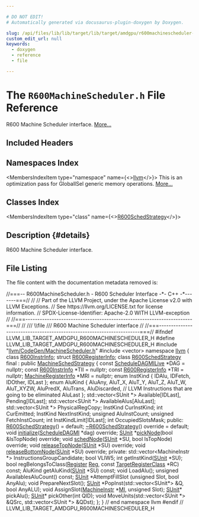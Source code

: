 ```yaml
---

# DO NOT EDIT!
# Automatically generated via docusaurus-plugin-doxygen by Doxygen.

slug: /api/files/lib/lib/target/lib/target/amdgpu/r600machinescheduler-h
custom_edit_url: null
keywords:
  - doxygen
  - reference
  - file

---
```





# The `R600MachineScheduler.h` File Reference

<DoxygenPage pluginConfig={pluginConfig}>

R600 Machine Scheduler interface. <a href="#details">More...</a>

## Included Headers

<IncludesList>
<IncludesListItem
  filePath="llvm/CodeGen/MachineScheduler.h"
  permalink="/docs/api/files/include/include/llvm/include/llvm/codegen/machinescheduler-h"
  isLocal="true" />
<IncludesListItem
  filePath="vector"
  permalink=""
  isLocal="false" />
</IncludesList>

## Namespaces Index

<MembersIndex>

<MembersIndexItem
  type="namespace"
  name={<><a href="/docs/api/namespaces/llvm">llvm</a></>}>
This is an optimization pass for GlobalISel generic memory operations. <a href="/docs/api/namespaces/llvm/#details">More...</a>
</MembersIndexItem>

</MembersIndex>

## Classes Index

<MembersIndex>

<MembersIndexItem
  type="class"
  name={<><a href="/docs/api/classes/llvm/r600schedstrategy">R600SchedStrategy</a></>}>
</MembersIndexItem>

</MembersIndex>

## Description {#details}

R600 Machine Scheduler interface.

## File Listing

The file content with the documentation metadata removed is:

<ProgramListing>

<Link id="l00001" /><CodeLine lineNumber="1"><Highlight kind="comment">//===-- R600MachineScheduler.h - R600 Scheduler Interface -&#42;- C++ -&#42;-------===//</Highlight><Highlight kind="normal"></Highlight></CodeLine>
<Link id="l00002" /><CodeLine lineNumber="2"><Highlight kind="normal"></Highlight><Highlight kind="comment">//</Highlight><Highlight kind="normal"></Highlight></CodeLine>
<Link id="l00003" /><CodeLine lineNumber="3"><Highlight kind="normal"></Highlight><Highlight kind="comment">// Part of the LLVM Project, under the Apache License v2.0 with LLVM Exceptions.</Highlight><Highlight kind="normal"></Highlight></CodeLine>
<Link id="l00004" /><CodeLine lineNumber="4"><Highlight kind="normal"></Highlight><Highlight kind="comment">// See https://llvm.org/LICENSE.txt for license information.</Highlight><Highlight kind="normal"></Highlight></CodeLine>
<Link id="l00005" /><CodeLine lineNumber="5"><Highlight kind="normal"></Highlight><Highlight kind="comment">// SPDX-License-Identifier: Apache-2.0 WITH LLVM-exception</Highlight><Highlight kind="normal"></Highlight></CodeLine>
<Link id="l00006" /><CodeLine lineNumber="6"><Highlight kind="normal"></Highlight><Highlight kind="comment">//</Highlight><Highlight kind="normal"></Highlight></CodeLine>
<Link id="l00007" /><CodeLine lineNumber="7"><Highlight kind="normal"></Highlight><Highlight kind="comment">//===----------------------------------------------------------------------===//</Highlight><Highlight kind="normal"></Highlight></CodeLine>
<Link id="l00008" /><CodeLine lineNumber="8"><Highlight kind="normal"></Highlight><Highlight kind="comment">//</Highlight><Highlight kind="comment"></Highlight></CodeLine>
<Link id="l00009" /><CodeLine lineNumber="9"><Highlight kind="comment">/// \\file</Highlight></CodeLine>
<Link id="l00010" /><CodeLine lineNumber="10"><Highlight kind="comment">/// R600 Machine Scheduler interface</Highlight><Highlight kind="normal"></Highlight></CodeLine>
<Link id="l00011" /><CodeLine lineNumber="11"><Highlight kind="normal"></Highlight><Highlight kind="comment">//</Highlight><Highlight kind="normal"></Highlight></CodeLine>
<Link id="l00012" /><CodeLine lineNumber="12"><Highlight kind="normal"></Highlight><Highlight kind="comment">//===----------------------------------------------------------------------===//</Highlight><Highlight kind="normal"></Highlight></CodeLine>
<Link id="l00013" /><CodeLine lineNumber="13"><Highlight kind="normal"></Highlight></CodeLine>
<Link id="l00014" /><CodeLine lineNumber="14"><Highlight kind="normal"></Highlight><Highlight kind="preprocessor">#ifndef LLVM&#95;LIB&#95;TARGET&#95;AMDGPU&#95;R600MACHINESCHEDULER&#95;H</Highlight><Highlight kind="normal"></Highlight></CodeLine>
<Link id="l00015" /><CodeLine lineNumber="15"><Highlight kind="normal"></Highlight><Highlight kind="preprocessor">#define LLVM&#95;LIB&#95;TARGET&#95;AMDGPU&#95;R600MACHINESCHEDULER&#95;H</Highlight><Highlight kind="normal"></Highlight></CodeLine>
<Link id="l00016" /><CodeLine lineNumber="16"><Highlight kind="normal"></Highlight></CodeLine>
<Link id="l00017" /><CodeLine lineNumber="17"><Highlight kind="normal"></Highlight><Highlight kind="preprocessor">#include &quot;<a href="/docs/api/files/include/include/llvm/include/llvm/codegen/machinescheduler-h">llvm/CodeGen/MachineScheduler.h</a>&quot;</Highlight><Highlight kind="normal"></Highlight></CodeLine>
<Link id="l00018" /><CodeLine lineNumber="18"><Highlight kind="normal"></Highlight><Highlight kind="preprocessor">#include &lt;vector&gt;</Highlight><Highlight kind="normal"></Highlight></CodeLine>
<Link id="l00019" /><CodeLine lineNumber="19"><Highlight kind="normal"></Highlight></CodeLine>
<Link id="l00020" /><CodeLine lineNumber="20"><Highlight kind="normal"></Highlight><Highlight kind="keyword">namespace </Highlight><Highlight kind="normal"><a href="/docs/api/namespaces/llvm">llvm</a> &#123;</Highlight></CodeLine>
<Link id="l00021" /><CodeLine lineNumber="21"><Highlight kind="normal"></Highlight></CodeLine>
<Link id="l00022" /><CodeLine lineNumber="22"><Highlight kind="normal"></Highlight><Highlight kind="keyword">class </Highlight><Highlight kind="normal"><a href="/docs/api/classes/llvm/r600instrinfo">R600InstrInfo</a>;</Highlight></CodeLine>
<Link id="l00023" /><CodeLine lineNumber="23"><Highlight kind="normal"></Highlight><Highlight kind="keyword">struct </Highlight><Highlight kind="normal"><a href="/docs/api/structs/llvm/r600registerinfo">R600RegisterInfo</a>;</Highlight></CodeLine>
<Link id="l00024" /><CodeLine lineNumber="24"><Highlight kind="normal"></Highlight></CodeLine>
<Link id="l00025" /><CodeLine lineNumber="25" lineLink="/docs/api/classes/llvm/r600schedstrategy"><Highlight kind="normal"></Highlight><Highlight kind="keyword">class </Highlight><Highlight kind="normal"><a href="/docs/api/classes/llvm/r600schedstrategy/#a84f28eec0ae860dcec435f0bd06f6b64">R600SchedStrategy</a> final : </Highlight><Highlight kind="keyword">public</Highlight><Highlight kind="normal"> <a href="/docs/api/classes/llvm/machineschedstrategy">MachineSchedStrategy</a> &#123;</Highlight></CodeLine>
<Link id="l00026" /><CodeLine lineNumber="26"><Highlight kind="normal">  </Highlight><Highlight kind="keyword">const</Highlight><Highlight kind="normal"> <a href="/docs/api/classes/llvm/scheduledagmilive">ScheduleDAGMILive</a> &#42;DAG = </Highlight><Highlight kind="keyword">nullptr</Highlight><Highlight kind="normal">;</Highlight></CodeLine>
<Link id="l00027" /><CodeLine lineNumber="27"><Highlight kind="normal">  </Highlight><Highlight kind="keyword">const</Highlight><Highlight kind="normal"> <a href="/docs/api/classes/llvm/r600instrinfo">R600InstrInfo</a> &#42;TII = </Highlight><Highlight kind="keyword">nullptr</Highlight><Highlight kind="normal">;</Highlight></CodeLine>
<Link id="l00028" /><CodeLine lineNumber="28"><Highlight kind="normal">  </Highlight><Highlight kind="keyword">const</Highlight><Highlight kind="normal"> <a href="/docs/api/structs/llvm/r600registerinfo">R600RegisterInfo</a> &#42;TRI = </Highlight><Highlight kind="keyword">nullptr</Highlight><Highlight kind="normal">;</Highlight></CodeLine>
<Link id="l00029" /><CodeLine lineNumber="29"><Highlight kind="normal">  <a href="/docs/api/classes/llvm/machineregisterinfo">MachineRegisterInfo</a> &#42;MRI = </Highlight><Highlight kind="keyword">nullptr</Highlight><Highlight kind="normal">;</Highlight></CodeLine>
<Link id="l00030" /><CodeLine lineNumber="30"><Highlight kind="normal"></Highlight></CodeLine>
<Link id="l00031" /><CodeLine lineNumber="31"><Highlight kind="normal">  </Highlight><Highlight kind="keyword">enum</Highlight><Highlight kind="normal"> InstKind &#123;</Highlight></CodeLine>
<Link id="l00032" /><CodeLine lineNumber="32"><Highlight kind="normal">    IDAlu,</Highlight></CodeLine>
<Link id="l00033" /><CodeLine lineNumber="33"><Highlight kind="normal">    IDFetch,</Highlight></CodeLine>
<Link id="l00034" /><CodeLine lineNumber="34"><Highlight kind="normal">    IDOther,</Highlight></CodeLine>
<Link id="l00035" /><CodeLine lineNumber="35"><Highlight kind="normal">    IDLast</Highlight></CodeLine>
<Link id="l00036" /><CodeLine lineNumber="36"><Highlight kind="normal">  &#125;;</Highlight></CodeLine>
<Link id="l00037" /><CodeLine lineNumber="37"><Highlight kind="normal"></Highlight></CodeLine>
<Link id="l00038" /><CodeLine lineNumber="38"><Highlight kind="normal">  </Highlight><Highlight kind="keyword">enum</Highlight><Highlight kind="normal"> AluKind &#123;</Highlight></CodeLine>
<Link id="l00039" /><CodeLine lineNumber="39"><Highlight kind="normal">    AluAny,</Highlight></CodeLine>
<Link id="l00040" /><CodeLine lineNumber="40"><Highlight kind="normal">    AluT&#95;X,</Highlight></CodeLine>
<Link id="l00041" /><CodeLine lineNumber="41"><Highlight kind="normal">    AluT&#95;Y,</Highlight></CodeLine>
<Link id="l00042" /><CodeLine lineNumber="42"><Highlight kind="normal">    AluT&#95;Z,</Highlight></CodeLine>
<Link id="l00043" /><CodeLine lineNumber="43"><Highlight kind="normal">    AluT&#95;W,</Highlight></CodeLine>
<Link id="l00044" /><CodeLine lineNumber="44"><Highlight kind="normal">    AluT&#95;XYZW,</Highlight></CodeLine>
<Link id="l00045" /><CodeLine lineNumber="45"><Highlight kind="normal">    AluPredX,</Highlight></CodeLine>
<Link id="l00046" /><CodeLine lineNumber="46"><Highlight kind="normal">    AluTrans,</Highlight></CodeLine>
<Link id="l00047" /><CodeLine lineNumber="47"><Highlight kind="normal">    AluDiscarded, </Highlight><Highlight kind="comment">// LLVM Instructions that are going to be eliminated</Highlight><Highlight kind="normal"></Highlight></CodeLine>
<Link id="l00048" /><CodeLine lineNumber="48"><Highlight kind="normal">    AluLast</Highlight></CodeLine>
<Link id="l00049" /><CodeLine lineNumber="49"><Highlight kind="normal">  &#125;;</Highlight></CodeLine>
<Link id="l00050" /><CodeLine lineNumber="50"><Highlight kind="normal"></Highlight></CodeLine>
<Link id="l00051" /><CodeLine lineNumber="51"><Highlight kind="normal">  std::vector&lt;SUnit &#42;&gt; Available&#91;IDLast&#93;, Pending&#91;IDLast&#93;;</Highlight></CodeLine>
<Link id="l00052" /><CodeLine lineNumber="52"><Highlight kind="normal">  std::vector&lt;SUnit &#42;&gt; AvailableAlus&#91;AluLast&#93;;</Highlight></CodeLine>
<Link id="l00053" /><CodeLine lineNumber="53"><Highlight kind="normal">  std::vector&lt;SUnit &#42;&gt; PhysicalRegCopy;</Highlight></CodeLine>
<Link id="l00054" /><CodeLine lineNumber="54"><Highlight kind="normal"></Highlight></CodeLine>
<Link id="l00055" /><CodeLine lineNumber="55"><Highlight kind="normal">  InstKind CurInstKind;</Highlight></CodeLine>
<Link id="l00056" /><CodeLine lineNumber="56"><Highlight kind="normal">  </Highlight><Highlight kind="keywordtype">int</Highlight><Highlight kind="normal"> CurEmitted;</Highlight></CodeLine>
<Link id="l00057" /><CodeLine lineNumber="57"><Highlight kind="normal">  InstKind NextInstKind;</Highlight></CodeLine>
<Link id="l00058" /><CodeLine lineNumber="58"><Highlight kind="normal"></Highlight></CodeLine>
<Link id="l00059" /><CodeLine lineNumber="59"><Highlight kind="normal">  </Highlight><Highlight kind="keywordtype">unsigned</Highlight><Highlight kind="normal"> AluInstCount;</Highlight></CodeLine>
<Link id="l00060" /><CodeLine lineNumber="60"><Highlight kind="normal">  </Highlight><Highlight kind="keywordtype">unsigned</Highlight><Highlight kind="normal"> FetchInstCount;</Highlight></CodeLine>
<Link id="l00061" /><CodeLine lineNumber="61"><Highlight kind="normal"></Highlight></CodeLine>
<Link id="l00062" /><CodeLine lineNumber="62"><Highlight kind="normal">  </Highlight><Highlight kind="keywordtype">int</Highlight><Highlight kind="normal"> InstKindLimit&#91;IDLast&#93;;</Highlight></CodeLine>
<Link id="l00063" /><CodeLine lineNumber="63"><Highlight kind="normal"></Highlight></CodeLine>
<Link id="l00064" /><CodeLine lineNumber="64"><Highlight kind="normal">  </Highlight><Highlight kind="keywordtype">int</Highlight><Highlight kind="normal"> OccupiedSlotsMask;</Highlight></CodeLine>
<Link id="l00065" /><CodeLine lineNumber="65"><Highlight kind="normal"></Highlight></CodeLine>
<Link id="l00066" /><CodeLine lineNumber="66"><Highlight kind="normal"></Highlight><Highlight kind="keyword">public</Highlight><Highlight kind="normal">:</Highlight></CodeLine>
<Link id="l00067" /><CodeLine lineNumber="67" lineLink="/docs/api/classes/llvm/r600schedstrategy/#a84f28eec0ae860dcec435f0bd06f6b64"><Highlight kind="normal">  <a href="/docs/api/classes/llvm/r600schedstrategy/#a84f28eec0ae860dcec435f0bd06f6b64">R600SchedStrategy</a>() = </Highlight><Highlight kind="keywordflow">default</Highlight><Highlight kind="normal">;</Highlight></CodeLine>
<Link id="l00068" /><CodeLine lineNumber="68" lineLink="/docs/api/classes/llvm/r600schedstrategy/#a03ab1a42b1533a2c912925f9bd8cadba"><Highlight kind="normal">  <a href="/docs/api/classes/llvm/r600schedstrategy/#a03ab1a42b1533a2c912925f9bd8cadba">~R600SchedStrategy</a>() </Highlight><Highlight kind="keyword">override</Highlight><Highlight kind="normal"> = </Highlight><Highlight kind="keywordflow">default</Highlight><Highlight kind="normal">;</Highlight></CodeLine>
<Link id="l00069" /><CodeLine lineNumber="69"><Highlight kind="normal"></Highlight></CodeLine>
<Link id="l00070" /><CodeLine lineNumber="70"><Highlight kind="normal">  </Highlight><Highlight kind="keywordtype">void</Highlight><Highlight kind="normal"> <a href="/docs/api/classes/llvm/r600schedstrategy/#a2c1760a96cdc9e6f584b99740060fcee">initialize</a>(<a href="/docs/api/classes/llvm/scheduledagmi">ScheduleDAGMI</a> &#42;dag) </Highlight><Highlight kind="keyword">override</Highlight><Highlight kind="normal">;</Highlight></CodeLine>
<Link id="l00071" /><CodeLine lineNumber="71"><Highlight kind="normal">  <a href="/docs/api/classes/llvm/sunit">SUnit</a> &#42;<a href="/docs/api/classes/llvm/r600schedstrategy/#a3351536ef89bb6fe156f754d2ee7c24c">pickNode</a>(</Highlight><Highlight kind="keywordtype">bool</Highlight><Highlight kind="normal"> &amp;IsTopNode) </Highlight><Highlight kind="keyword">override</Highlight><Highlight kind="normal">;</Highlight></CodeLine>
<Link id="l00072" /><CodeLine lineNumber="72"><Highlight kind="normal">  </Highlight><Highlight kind="keywordtype">void</Highlight><Highlight kind="normal"> <a href="/docs/api/classes/llvm/r600schedstrategy/#abe1c22281512c39286cbb9bca97ae7b8">schedNode</a>(<a href="/docs/api/classes/llvm/sunit">SUnit</a> &#42;SU, </Highlight><Highlight kind="keywordtype">bool</Highlight><Highlight kind="normal"> IsTopNode) </Highlight><Highlight kind="keyword">override</Highlight><Highlight kind="normal">;</Highlight></CodeLine>
<Link id="l00073" /><CodeLine lineNumber="73"><Highlight kind="normal">  </Highlight><Highlight kind="keywordtype">void</Highlight><Highlight kind="normal"> <a href="/docs/api/classes/llvm/r600schedstrategy/#aa3c3bb2e44bfef1d9e7c5ea8d3f8be60">releaseTopNode</a>(<a href="/docs/api/classes/llvm/sunit">SUnit</a> &#42;SU) </Highlight><Highlight kind="keyword">override</Highlight><Highlight kind="normal">;</Highlight></CodeLine>
<Link id="l00074" /><CodeLine lineNumber="74"><Highlight kind="normal">  </Highlight><Highlight kind="keywordtype">void</Highlight><Highlight kind="normal"> <a href="/docs/api/classes/llvm/r600schedstrategy/#a4ae49efe3ba813f5cb7a746245b9b0e1">releaseBottomNode</a>(<a href="/docs/api/classes/llvm/sunit">SUnit</a> &#42;SU) </Highlight><Highlight kind="keyword">override</Highlight><Highlight kind="normal">;</Highlight></CodeLine>
<Link id="l00075" /><CodeLine lineNumber="75"><Highlight kind="normal"></Highlight></CodeLine>
<Link id="l00076" /><CodeLine lineNumber="76"><Highlight kind="normal"></Highlight><Highlight kind="keyword">private</Highlight><Highlight kind="normal">:</Highlight></CodeLine>
<Link id="l00077" /><CodeLine lineNumber="77"><Highlight kind="normal">  std::vector&lt;MachineInstr &#42;&gt; InstructionsGroupCandidate;</Highlight></CodeLine>
<Link id="l00078" /><CodeLine lineNumber="78"><Highlight kind="normal">  </Highlight><Highlight kind="keywordtype">bool</Highlight><Highlight kind="normal"> VLIW5;</Highlight></CodeLine>
<Link id="l00079" /><CodeLine lineNumber="79"><Highlight kind="normal"></Highlight></CodeLine>
<Link id="l00080" /><CodeLine lineNumber="80"><Highlight kind="normal">  </Highlight><Highlight kind="keywordtype">int</Highlight><Highlight kind="normal"> getInstKind(<a href="/docs/api/classes/llvm/sunit">SUnit</a> &#42;SU);</Highlight></CodeLine>
<Link id="l00081" /><CodeLine lineNumber="81"><Highlight kind="normal">  </Highlight><Highlight kind="keywordtype">bool</Highlight><Highlight kind="normal"> regBelongsToClass(<a href="/docs/api/classes/llvm/register">Register</a> <a href="/docs/api/files/lib/lib/codegen/machinesink-cpp/#a359e1ff26f6d466d927a61aae45b05c3">Reg</a>, </Highlight><Highlight kind="keyword">const</Highlight><Highlight kind="normal"> <a href="/docs/api/classes/llvm/targetregisterclass">TargetRegisterClass</a> &#42;RC) </Highlight><Highlight kind="keyword">const</Highlight><Highlight kind="normal">;</Highlight></CodeLine>
<Link id="l00082" /><CodeLine lineNumber="82"><Highlight kind="normal">  AluKind getAluKind(<a href="/docs/api/classes/llvm/sunit">SUnit</a> &#42;SU) </Highlight><Highlight kind="keyword">const</Highlight><Highlight kind="normal">;</Highlight></CodeLine>
<Link id="l00083" /><CodeLine lineNumber="83"><Highlight kind="normal">  </Highlight><Highlight kind="keywordtype">void</Highlight><Highlight kind="normal"> LoadAlu();</Highlight></CodeLine>
<Link id="l00084" /><CodeLine lineNumber="84"><Highlight kind="normal">  </Highlight><Highlight kind="keywordtype">unsigned</Highlight><Highlight kind="normal"> AvailablesAluCount() </Highlight><Highlight kind="keyword">const</Highlight><Highlight kind="normal">;</Highlight></CodeLine>
<Link id="l00085" /><CodeLine lineNumber="85"><Highlight kind="normal">  <a href="/docs/api/classes/llvm/sunit">SUnit</a> &#42;AttemptFillSlot (</Highlight><Highlight kind="keywordtype">unsigned</Highlight><Highlight kind="normal"> Slot, </Highlight><Highlight kind="keywordtype">bool</Highlight><Highlight kind="normal"> AnyAlu);</Highlight></CodeLine>
<Link id="l00086" /><CodeLine lineNumber="86"><Highlight kind="normal">  </Highlight><Highlight kind="keywordtype">void</Highlight><Highlight kind="normal"> PrepareNextSlot();</Highlight></CodeLine>
<Link id="l00087" /><CodeLine lineNumber="87"><Highlight kind="normal">  <a href="/docs/api/classes/llvm/sunit">SUnit</a> &#42;PopInst(std::vector&lt;SUnit&#42;&gt; &amp;Q, </Highlight><Highlight kind="keywordtype">bool</Highlight><Highlight kind="normal"> AnyALU);</Highlight></CodeLine>
<Link id="l00088" /><CodeLine lineNumber="88"><Highlight kind="normal"></Highlight></CodeLine>
<Link id="l00089" /><CodeLine lineNumber="89"><Highlight kind="normal">  </Highlight><Highlight kind="keywordtype">void</Highlight><Highlight kind="normal"> AssignSlot(<a href="/docs/api/classes/llvm/machineinstr">MachineInstr</a> &#42;<a href="/docs/api/files/lib/lib/codegen/lib/codegen/globalisel/irtranslator-cpp/#abe44dfdea65b4f7e11e0a608ab708b76">MI</a>, </Highlight><Highlight kind="keywordtype">unsigned</Highlight><Highlight kind="normal"> Slot);</Highlight></CodeLine>
<Link id="l00090" /><CodeLine lineNumber="90"><Highlight kind="normal">  <a href="/docs/api/classes/llvm/sunit">SUnit</a>&#42; pickAlu();</Highlight></CodeLine>
<Link id="l00091" /><CodeLine lineNumber="91"><Highlight kind="normal">  <a href="/docs/api/classes/llvm/sunit">SUnit</a>&#42; pickOther(</Highlight><Highlight kind="keywordtype">int</Highlight><Highlight kind="normal"> QID);</Highlight></CodeLine>
<Link id="l00092" /><CodeLine lineNumber="92"><Highlight kind="normal">  </Highlight><Highlight kind="keywordtype">void</Highlight><Highlight kind="normal"> MoveUnits(std::vector&lt;SUnit &#42;&gt; &amp;QSrc, std::vector&lt;SUnit &#42;&gt; &amp;QDst);</Highlight></CodeLine>
<Link id="l00093" /><CodeLine lineNumber="93"><Highlight kind="normal">&#125;;</Highlight></CodeLine>
<Link id="l00094" /><CodeLine lineNumber="94"><Highlight kind="normal"></Highlight></CodeLine>
<Link id="l00095" /><CodeLine lineNumber="95"><Highlight kind="normal">&#125; </Highlight><Highlight kind="comment">// end namespace llvm</Highlight><Highlight kind="normal"></Highlight></CodeLine>
<Link id="l00096" /><CodeLine lineNumber="96"><Highlight kind="normal"></Highlight></CodeLine>
<Link id="l00097" /><CodeLine lineNumber="97"><Highlight kind="normal"></Highlight><Highlight kind="preprocessor">#endif </Highlight><Highlight kind="comment">// LLVM&#95;LIB&#95;TARGET&#95;AMDGPU&#95;R600MACHINESCHEDULER&#95;H</Highlight><Highlight kind="normal"></Highlight></CodeLine>

</ProgramListing>

</DoxygenPage>
